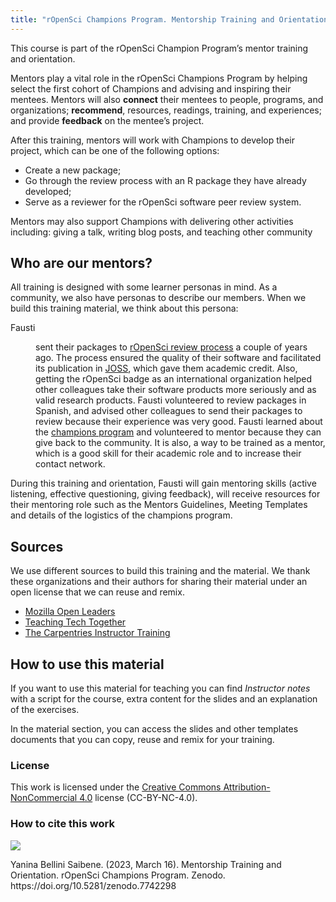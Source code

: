 ```yaml
---
title: "rOpenSci Champions Program. Mentorship Training and Orientation"
---
```


This course is part of the rOpenSci Champion Program's mentor training and orientation. 

Mentors play a vital role in the rOpenSci Champions Program by helping select the first cohort of Champions and advising and inspiring their mentees. Mentors will also __connect__ their mentees to people, programs, and organizations; __recommend__, resources, readings, training, and experiences; and provide __feedback__ on the mentee’s project.

After this training, mentors will work with Champions to develop their project, which can be one of the following options:

* Create a new package;
* Go through the review process with an R package they have already developed;
* Serve as a reviewer for the rOpenSci software peer review system.

Mentors may also support Champions with delivering other activities including: giving a talk, writing blog posts, and teaching other community 

## Who are our mentors?

All training is designed with some learner personas in mind. As a community, we also have personas to describe our members.  When we build this training material, we think about this persona:

Fausti

:   sent their packages to [rOpenSci review process](https://ropensci.org/software-review/) a couple of years ago. The process ensured the quality of their software and facilitated its publication in [JOSS](https://joss.theoj.org/), which gave them academic credit. Also, getting the rOpenSci badge as an international organization helped other colleagues take their software products more seriously and as valid research products.
Fausti volunteered to review packages in Spanish, and advised other colleagues to send their packages to review because their experience was very good.
Fausti learned about the [champions program](https://ropensci.org/champions/) and volunteered to mentor because they can give back to the community. It is also, a way to be trained as a mentor, which is a good skill for their academic role and to increase their contact network.


During this training and orientation, Fausti will gain mentoring skills (active listening, effective questioning, giving feedback), will receive resources for their mentoring role such as the Mentors Guidelines, Meeting Templates and details of the logistics of the champions program.


## Sources

We use different sources to build this training and the material. We thank these organizations and their authors for sharing their material under an open license that we can reuse and remix.

* [Mozilla Open Leaders](https://foundation.mozilla.org/en/initiatives/mozilla-open-leaders/) 
* [Teaching Tech Together](https://teachtogether.tech/en/index.html) 
* [The Carpentries Instructor Training](https://carpentries.github.io/instructor-training/) 

## How to use this material

If you want to use this material for teaching you can find _Instructor notes_ with a script for the course, extra content for the slides and an explanation of the exercises.

In the material section, you can access the slides and other templates documents that you can copy, reuse and remix for your training. 

### License

This work is licensed under the [Creative Commons Attribution-NonCommercial 4.0](https://creativecommons.org/licenses/by-nc/4.0/) license (CC-BY-NC-4.0).

### How to cite this work

![](https://zenodo.org/badge/DOI/10.5281/zenodo.7742298.svg)

Yanina Bellini Saibene. (2023, March 16). Mentorship Training and Orientation. rOpenSci Champions Program. Zenodo. https://doi.org/10.5281/zenodo.7742298

